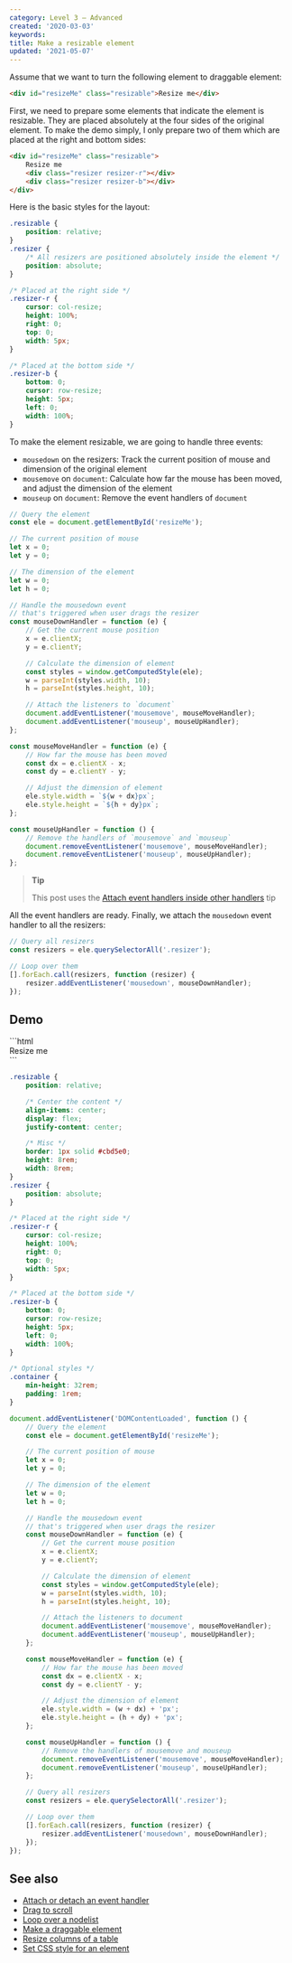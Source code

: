 ```yaml
---
category: Level 3 — Advanced
created: '2020-03-03'
keywords:
title: Make a resizable element
updated: '2021-05-07'
---
```


Assume that we want to turn the following element to draggable element:

```html
<div id="resizeMe" class="resizable">Resize me</div>
```

First, we need to prepare some elements that indicate the element is resizable. They are placed absolutely at the four sides of the original element.
To make the demo simply, I only prepare two of them which are placed at the right and bottom sides:

```html
<div id="resizeMe" class="resizable">
    Resize me
    <div class="resizer resizer-r"></div>
    <div class="resizer resizer-b"></div>
</div>
```

Here is the basic styles for the layout:

```css
.resizable {
    position: relative;
}
.resizer {
    /* All resizers are positioned absolutely inside the element */
    position: absolute;
}

/* Placed at the right side */
.resizer-r {
    cursor: col-resize;
    height: 100%;
    right: 0;
    top: 0;
    width: 5px;
}

/* Placed at the bottom side */
.resizer-b {
    bottom: 0;
    cursor: row-resize;
    height: 5px;
    left: 0;
    width: 100%;
}
```

To make the element resizable, we are going to handle three events:

-   `mousedown` on the resizers: Track the current position of mouse and dimension of the original element
-   `mousemove` on `document`: Calculate how far the mouse has been moved, and adjust the dimension of the element
-   `mouseup` on `document`: Remove the event handlers of `document`

```js
// Query the element
const ele = document.getElementById('resizeMe');

// The current position of mouse
let x = 0;
let y = 0;

// The dimension of the element
let w = 0;
let h = 0;

// Handle the mousedown event
// that's triggered when user drags the resizer
const mouseDownHandler = function (e) {
    // Get the current mouse position
    x = e.clientX;
    y = e.clientY;

    // Calculate the dimension of element
    const styles = window.getComputedStyle(ele);
    w = parseInt(styles.width, 10);
    h = parseInt(styles.height, 10);

    // Attach the listeners to `document`
    document.addEventListener('mousemove', mouseMoveHandler);
    document.addEventListener('mouseup', mouseUpHandler);
};

const mouseMoveHandler = function (e) {
    // How far the mouse has been moved
    const dx = e.clientX - x;
    const dy = e.clientY - y;

    // Adjust the dimension of element
    ele.style.width = `${w + dx}px`;
    ele.style.height = `${h + dy}px`;
};

const mouseUpHandler = function () {
    // Remove the handlers of `mousemove` and `mouseup`
    document.removeEventListener('mousemove', mouseMoveHandler);
    document.removeEventListener('mouseup', mouseUpHandler);
};
```

> **Tip**
>
> This post uses the [Attach event handlers inside other handlers](https://phuoc.ng/collection/html-dom/attach-event-handlers-inside-other-handlers) tip

All the event handlers are ready. Finally, we attach the `mousedown` event handler to all the resizers:

```js
// Query all resizers
const resizers = ele.querySelectorAll('.resizer');

// Loop over them
[].forEach.call(resizers, function (resizer) {
    resizer.addEventListener('mousedown', mouseDownHandler);
});
```

## Demo

<Playground>
```html
<div class="container">
    <div class="resizable" id="resizeMe">
        Resize me
        <div class="resizer resizer-r"></div>
        <div class="resizer resizer-b"></div>
    </div>
</div>
```

```css
.resizable {
    position: relative;

    /* Center the content */
    align-items: center;
    display: flex;
    justify-content: center;

    /* Misc */
    border: 1px solid #cbd5e0;
    height: 8rem;
    width: 8rem;
}
.resizer {
    position: absolute;
}

/* Placed at the right side */
.resizer-r {
    cursor: col-resize;
    height: 100%;
    right: 0;
    top: 0;
    width: 5px;
}

/* Placed at the bottom side */
.resizer-b {
    bottom: 0;
    cursor: row-resize;
    height: 5px;
    left: 0;
    width: 100%;
}

/* Optional styles */
.container {
    min-height: 32rem;
    padding: 1rem;
}
```

```js
document.addEventListener('DOMContentLoaded', function () {
    // Query the element
    const ele = document.getElementById('resizeMe');

    // The current position of mouse
    let x = 0;
    let y = 0;

    // The dimension of the element
    let w = 0;
    let h = 0;

    // Handle the mousedown event
    // that's triggered when user drags the resizer
    const mouseDownHandler = function (e) {
        // Get the current mouse position
        x = e.clientX;
        y = e.clientY;

        // Calculate the dimension of element
        const styles = window.getComputedStyle(ele);
        w = parseInt(styles.width, 10);
        h = parseInt(styles.height, 10);

        // Attach the listeners to document
        document.addEventListener('mousemove', mouseMoveHandler);
        document.addEventListener('mouseup', mouseUpHandler);
    };

    const mouseMoveHandler = function (e) {
        // How far the mouse has been moved
        const dx = e.clientX - x;
        const dy = e.clientY - y;

        // Adjust the dimension of element
        ele.style.width = (w + dx) + 'px';
        ele.style.height = (h + dy) + 'px';
    };

    const mouseUpHandler = function () {
        // Remove the handlers of mousemove and mouseup
        document.removeEventListener('mousemove', mouseMoveHandler);
        document.removeEventListener('mouseup', mouseUpHandler);
    };

    // Query all resizers
    const resizers = ele.querySelectorAll('.resizer');

    // Loop over them
    [].forEach.call(resizers, function (resizer) {
        resizer.addEventListener('mousedown', mouseDownHandler);
    });
});
```
</Playground>

## See also

-   [Attach or detach an event handler](https://phuoc.ng/collection/html-dom/attach-or-detach-an-event-handler)
-   [Drag to scroll](https://phuoc.ng/collection/html-dom/drag-to-scroll)
-   [Loop over a nodelist](https://phuoc.ng/collection/html-dom/loop-over-a-nodelist)
-   [Make a draggable element](https://phuoc.ng/collection/html-dom/make-a-draggable-element)
-   [Resize columns of a table](https://phuoc.ng/collection/html-dom/resize-columns-of-a-table)
-   [Set CSS style for an element](https://phuoc.ng/collection/html-dom/set-css-style-for-an-element)
